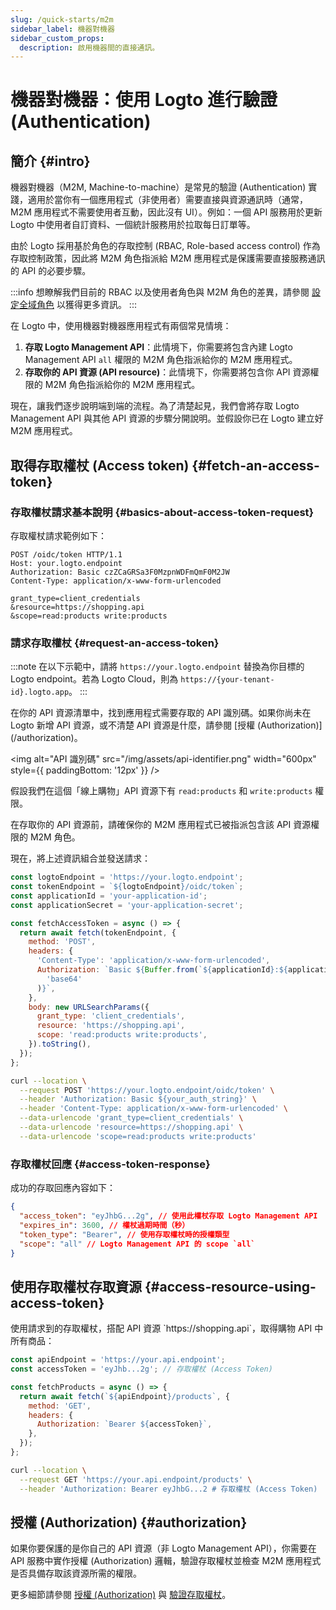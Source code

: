 ```yaml
---
slug: /quick-starts/m2m
sidebar_label: 機器對機器
sidebar_custom_props:
  description: 啟用機器間的直接通訊。
---
```





# 機器對機器：使用 Logto 進行驗證 (Authentication)

<AppNote type="Machine-to-machine" />

## 簡介 \{#intro}

機器對機器（M2M, Machine-to-machine）是常見的驗證 (Authentication) 實踐，適用於當你有一個應用程式（非使用者）需要直接與資源通訊時（通常，M2M 應用程式不需要使用者互動，因此沒有 UI）。例如：一個 API 服務用於更新 Logto 中使用者自訂資料、一個統計服務用於拉取每日訂單等。

由於 Logto 採用基於角色的存取控制 (RBAC, Role-based access control) 作為存取控制政策，因此將 M2M 角色指派給 M2M 應用程式是保護需要直接服務通訊的 API 的必要步驟。

:::info
想瞭解我們目前的 RBAC 以及使用者角色與 M2M 角色的差異，請參閱 [設定全域角色](/authorization/role-based-access-control#configure-global-roles) 以獲得更多資訊。
:::

在 Logto 中，使用機器對機器應用程式有兩個常見情境：

1. **存取 Logto Management API**：此情境下，你需要將包含內建 Logto Management API `all` 權限的 M2M 角色指派給你的 M2M 應用程式。
2. **存取你的 API 資源 (API resource)**：此情境下，你需要將包含你 API 資源權限的 M2M 角色指派給你的 M2M 應用程式。

<M2mRoleAssignment />

現在，讓我們逐步說明端到端的流程。為了清楚起見，我們會將存取 Logto Management API 與其他 API 資源的步驟分開說明。並假設你已在 Logto 建立好 M2M 應用程式。

## 取得存取權杖 (Access token) \{#fetch-an-access-token}

### 存取權杖請求基本說明 \{#basics-about-access-token-request}

<BasicsAboutAccessTokenRequest />

存取權杖請求範例如下：

```http
POST /oidc/token HTTP/1.1
Host: your.logto.endpoint
Authorization: Basic czZCaGRSa3F0MzpnWDFmQmF0M2JW
Content-Type: application/x-www-form-urlencoded

grant_type=client_credentials
&resource=https://shopping.api
&scope=read:products write:products
```

### 請求存取權杖 \{#request-an-access-token}

:::note
在以下示範中，請將 `https://your.logto.endpoint` 替換為你目標的 Logto endpoint。若為 Logto Cloud，則為 `https://{your-tenant-id}.logto.app`。
:::

<Tabs>

<TabItem value="Logto Management API" label="用於 Logto Management API">
  <FetchAccessTokenForLogtoManagementApi />
</TabItem>

<TabItem value="API resource" label="用於你的 API 資源">
在你的 API 資源清單中，找到應用程式需要存取的 API 識別碼。如果你尚未在 Logto 新增 API 資源，或不清楚 API 資源是什麼，請參閱 [授權 (Authorization)](/authorization)。

<img
  alt="API 識別碼"
  src="/img/assets/api-identifier.png"
  width="600px"
  style={{ paddingBottom: '12px' }}
/>

假設我們在這個「線上購物」API 資源下有 `read:products` 和 `write:products` 權限。

在存取你的 API 資源前，請確保你的 M2M 應用程式已被指派包含該 API 資源權限的 M2M 角色。

現在，將上述資訊組合並發送請求：

<Tabs>

<TabItem value="Node.js" label="Node.js">

```js
const logtoEndpoint = 'https://your.logto.endpoint';
const tokenEndpoint = `${logtoEndpoint}/oidc/token`;
const applicationId = 'your-application-id';
const applicationSecret = 'your-application-secret';

const fetchAccessToken = async () => {
  return await fetch(tokenEndpoint, {
    method: 'POST',
    headers: {
      'Content-Type': 'application/x-www-form-urlencoded',
      Authorization: `Basic ${Buffer.from(`${applicationId}:${applicationSecret}`).toString(
        'base64'
      )}`,
    },
    body: new URLSearchParams({
      grant_type: 'client_credentials',
      resource: 'https://shopping.api',
      scope: 'read:products write:products',
    }).toString(),
  });
};
```

</TabItem>

<TabItem value="cURL" label="cURL">

```bash
curl --location \
  --request POST 'https://your.logto.endpoint/oidc/token' \
  --header 'Authorization: Basic ${your_auth_string}' \
  --header 'Content-Type: application/x-www-form-urlencoded' \
  --data-urlencode 'grant_type=client_credentials' \
  --data-urlencode 'resource=https://shopping.api' \
  --data-urlencode 'scope=read:products write:products'
```

</TabItem>

</Tabs>

</TabItem>
</Tabs>

### 存取權杖回應 \{#access-token-response}

成功的存取回應內容如下：

```json
{
  "access_token": "eyJhbG...2g", // 使用此權杖存取 Logto Management API
  "expires_in": 3600, // 權杖過期時間（秒）
  "token_type": "Bearer", // 使用存取權杖時的授權類型
  "scope": "all" // Logto Management API 的 scope `all`
}
```

<M2mAccessTokenSubNote />

## 使用存取權杖存取資源 \{#access-resource-using-access-token}

<AccessTokenUsage />

<Tabs>

<TabItem value="Logto Management API" label="與 Logto Management API 互動">
  <AccessLogtoManagementApiUsingAccessToken />
</TabItem>

<TabItem value="Your API resource" label="與你的 API 資源互動">
使用請求到的存取權杖，搭配 API 資源 `https://shopping.api`，取得購物 API 中所有商品：

<Tabs>
<TabItem value="Node.js" label="Node.js">

```js
const apiEndpoint = 'https://your.api.endpoint';
const accessToken = 'eyJhb...2g'; // 存取權杖 (Access Token)

const fetchProducts = async () => {
  return await fetch(`${apiEndpoint}/products`, {
    method: 'GET',
    headers: {
      Authorization: `Bearer ${accessToken}`,
    },
  });
};
```

</TabItem>

<TabItem value="cURL" label="cURL">

```bash
curl --location \
  --request GET 'https://your.api.endpoint/products' \
  --header 'Authorization: Bearer eyJhbG...2 # 存取權杖 (Access Token)
```

</TabItem>
</Tabs>
</TabItem>
</Tabs>

## 授權 (Authorization) \{#authorization}

如果你要保護的是你自己的 API 資源（非 Logto Management API），你需要在 API 服務中實作授權 (Authorization) 邏輯，驗證存取權杖並檢查 M2M 應用程式是否具備存取該資源所需的權限。

更多細節請參閱 [授權 (Authorization)](/authorization) 與 [驗證存取權杖](/authorization/validate-access-tokens)。
